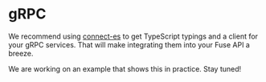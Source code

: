 # gRPC

We recommend using [connect-es](https://github.com/connectrpc/connect-es) to get TypeScript typings and a client for your gRPC services. That will make integrating them into your Fuse API a breeze.

We are working on an example that shows this in practice. Stay tuned!
